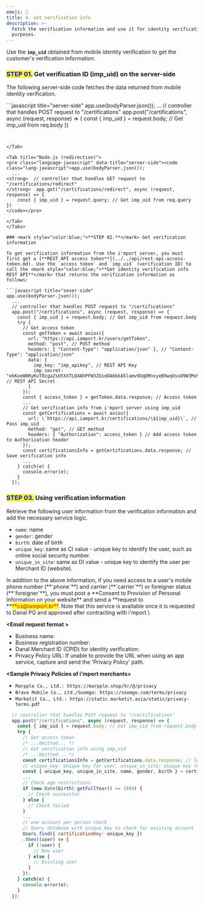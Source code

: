 ```yaml
---
emoji: 🤹
title: 4. Get verification info
description: >-
  Fetch the verification information and use it for identity verification
  purposes.
---
```





Use the **`imp_uid`** obtained from mobile identity verification to get the customer's verification information.

### <mark style="color:blue;">**STEP 01.**</mark> Get verification ID (imp\_uid) on the server-side

The following server-side code fetches the data returned from mobile identity verification.

<Tabs>
<Tab title="Node.js (popup)">
```javascript title="server-side"
app.use(bodyParser.json());
  ...
  // controller that handles POST request to "/certifications"
  app.post("/certifications", async (request, response) => {
    const { imp_uid } = request.body; // Get imp_uid from req.body
})

```


</Tab>

<Tab title="Node.js (redirection)">
<pre class="language-javascript" data-title="server-side"><code class="lang-javascript">app.use(bodyParser.json());
  ...
<strong>  // controller that handles GET request to "/certifications/redirect"
</strong>  app.get("/certifications/redirect", async (request, response) => {
    const { imp_uid } = request.query; // Get imp_uid from req.query
})
</code></pre>

</Tab>
</Tabs>

### <mark style="color:blue;">**STEP 02.**</mark> Get verification information

To get verification information from the i'mport server, you must first get a [**REST API access token**](../../api/rest-api-access-token.md). Use the `access token` and `imp_uid` (verification ID) to call the <mark style="color:blue;">**Get identity verification info REST API**</mark> that returns the verification information as follows:

```javascript title="sever-side"
app.use(bodyParser.json());
  ...
  // controller that handles POST request to "/certifications"
  app.post("/certifications", async (request, response) => {
    const { imp_uid } = request.body; // Get imp_uid from request.body
    try {
      // Get access token
      const getToken = await axios({
        url: "https://api.iamport.kr/users/getToken",
        method: "post", // POST method
        headers: { "Content-Type": "application/json" }, // "Content-Type": "application/json"
        data: {
          imp_key: "imp_apikey", // REST API Key
          imp_secret: "ekKoeW8RyKuT0zgaZsUtXXTLQ4AhPFW3ZGseDA6bkA5lamv9OqDMnxyeB9wqOsuO9W3Mx9YSJ4dTqJ3f" // REST API Secret
        }
      });
      const { access_token } = getToken.data.response; // Access token
      ...
      // Get verification info from i'mport server using imp_uid
      const getCertifications = await axios({
        url: \`https://api.iamport.kr/certifications/\${imp_uid}\`, // Pass imp_uid
        method: "get", // GET method
        headers: { "Authorization": access_token } // Add access token to Authorization header
      });
      const certificationsInfo = getCertifications.data.response; // Save verification info
      ...
    } catch(e) {
      console.error(e);
    }
  });
```


### <mark style="color:blue;">**STEP 03.**</mark> Using verification information

Retrieve the following user information from the verification information and add the necessary service logic.

* `name`: name
* `gender`: gender
* `birth`: date of birth
* `unique_key`: same as CI value - unique key to identify the user, such as online social security number.
* `unique_in_site`: same as DI value - unique key to identify the user per Merchant ID (website).

<Hint style="info">
In addition to the above information, if you need access to a user's mobile phone number (**`phone`**) and carrier (**`carrier`**) or foreigner status (**`foreigner`**), you must post a **Consent to Provision of Personal Information on your website** and send a **request to **<mark style="color:red;">**cs@iamport.kr**</mark>. Note that this service is available once it is requested to Danal PG and approved after contracting with i'mport.\


**\<Email request format >**

* Business name:
* Business registration number:
* Danal Merchant ID (CPID) for identity verification:
* Privacy Policy URL: If unable to provide the URL when using an app service, capture and send the 'Privacy Policy' path.



**\<Sample Privacy Policies of i'mport merchants>**

* `Marpple Co., Ltd.: https://marpple.shop/kr/@/privacy`
* `Brave Mobile Co., Ltd./Soomgo: https://soomgo.com/terms/privacy`
* `Marketit Co., Ltd.: https://static.marketit.asia/static/privacy-terms.pdf`

</Hint>



```javascript title="Node.js"
  // controller that handles POST request to "/certifications"
  app.post("/certifications", async (request, response) => {
    const { imp_uid } = request.body; // Get imp_uid from request.body
    try {
      // Get access token
      /* ...Omitted... */
      // Get verification info using imp_uid 
      /* ...Omitted... */
      const certificationsInfo = getCertifications.data.response; // Save verification info
      // unique_key: Unique key for user, unique_in_site: Unique key for user per site
      const { unique_key, unique_in_site, name, gender, birth } = certificationsInfo;
      ...
      // Check age restrictions
      if (new Date(birth).getFullYear() <= 1999) {
        // Check successful
      } else {
        // Check failed
      }
      ...
      // one account per person check
      // Query database with unique_key to check for existing account
      Users.find({ certificationKey: unique_key })
      .then((user) => {
        if (!user) {
          // New user
        } else {
          // Existing user
        }
      });
    } catch(e) {
      console.error(e);
    }
  });
```

